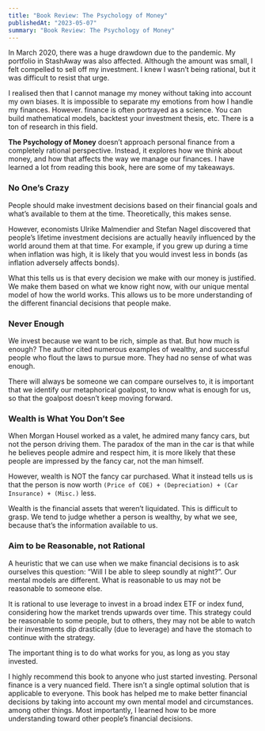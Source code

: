 ```yaml
---
title: "Book Review: The Psychology of Money"
publishedAt: "2023-05-07"
summary: "Book Review: The Psychology of Money"
---
```


In March 2020, there was a huge drawdown due to the pandemic. My portfolio in StashAway was also affected. Although the amount was small, I felt compelled to sell off my investment. I knew I wasn’t being rational, but it was difficult to resist that urge.

I realised then that I cannot manage my money without taking into account my own biases. It is impossible to separate my emotions from how I handle my finances. However. finance is often portrayed as a science. You can build mathematical models, backtest your investment thesis, etc. There is a ton of research in this field.

**The Psychology of Money** doesn’t approach personal finance from a completely rational perspective. Instead, it explores how we think about money, and how that affects the way we manage our finances. I have learned a lot from reading this book, here are some of my takeaways.

### No One’s Crazy

People should make investment decisions based on their financial goals and what’s available to them at the time. Theoretically, this makes sense.

However, economists Ulrike Malmendier and Stefan Nagel discovered that people’s lifetime investment decisions are actually heavily influenced by the world around them at that time. For example, if you grew up during a time when inflation was high, it is likely that you would invest less in bonds (as inflation adversely affects bonds).

What this tells us is that every decision we make with our money is justified. We make them based on what we know right now, with our unique mental model of how the world works. This allows us to be more understanding of the different financial decisions that people make.

### Never Enough

We invest because we want to be rich, simple as that. But how much is enough? The author cited numerous examples of wealthy, and successful people who flout the laws to pursue more. They had no sense of what was enough.

There will always be someone we can compare ourselves to, it is important that we identify our metaphorical goalpost, to know what is enough for us, so that the goalpost doesn’t keep moving forward.

### Wealth is What You Don’t See

When Morgan Housel worked as a valet, he admired many fancy cars, but not the person driving them. The paradox of the man in the car is that while he believes people admire and respect him, it is more likely that these people are impressed by the fancy car, not the man himself.

However, wealth is NOT the fancy car purchased. What it instead tells us is that the person is now worth `(Price of COE) + (Depreciation) + (Car Insurance) + (Misc.)` less.

Wealth is the financial assets that weren’t liquidated. This is difficult to grasp. We tend to judge whether a person is wealthy, by what we see, because that’s the information available to us.

### Aim to be Reasonable, not Rational

A heuristic that we can use when we make financial decisions is to ask ourselves this question: “Will I be able to sleep soundly at night?”. Our mental models are different. What is reasonable to us may not be reasonable to someone else.

It is rational to use leverage to invest in a broad index ETF or index fund, considering how the market trends upwards over time. This strategy could be reasonable to some people, but to others, they may not be able to watch their investments dip drastically (due to leverage) and have the stomach to continue with the strategy.

The important thing is to do what works for you, as long as you stay invested.

I highly recommend this book to anyone who just started investing. Personal finance is a very nuanced field. There isn’t a single optimal solution that is applicable to everyone. This book has helped me to make better financial decisions by taking into account my own mental model and circumstances. among other things. Most importantly, I learned how to be more understanding toward other people’s financial decisions.
